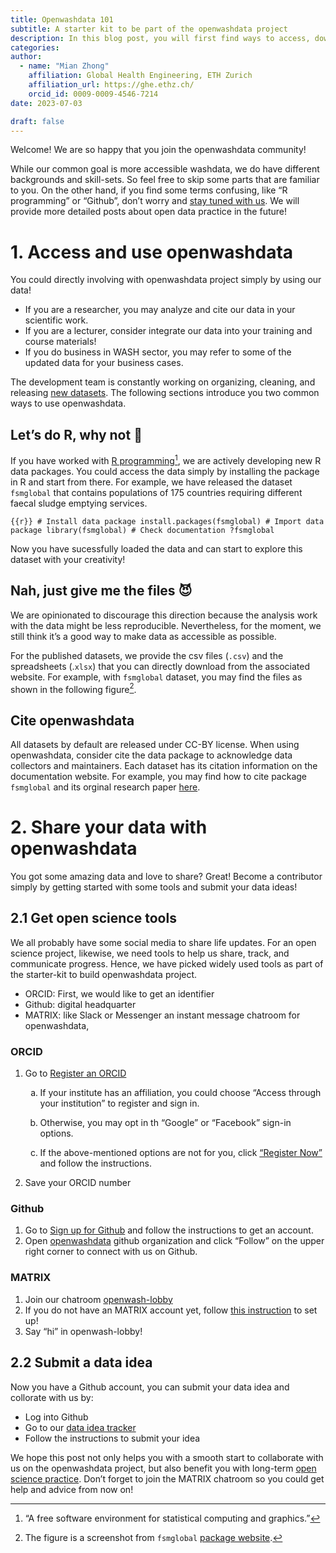 ```yaml
---
title: Openwashdata 101
subtitle: A starter kit to be part of the openwashdata project
description: In this blog post, you will first find ways to access, download, and share our data and we also showcase how to do this with our R data packages. Are you feeling more ready to publish your data with us? We also talk about the starting steps to launch your open science practice with us, get your unique ORCID, sign up for Github, and join the chatroom on MATRIX!
categories:
author: 
  - name: "Mian Zhong"
    affiliation: Global Health Engineering, ETH Zurich
    affiliation_url: https://ghe.ethz.ch/
    orcid_id: 0009-0009-4546-7214
date: 2023-07-03

draft: false
---
```


Welcome! We are so happy that you join the openwashdata community! 

While our common goal is more accessible washdata, we do have different backgrounds and skill-sets. So feel free to skip some parts that are familiar to you. On the other hand, if you find some terms confusing, like "R programming" or "Github", don't worry and [stay tuned with us](https://buttondown.email/openwashdata). We will provide more detailed posts about open data practice in the future!

# 1. Access and use openwashdata

You could directly involving with openwashdata project simply by using our data! 

-   If you are a researcher, you may analyze and cite our data in your scientific work.
-   If you are a lecturer, consider integrate our data into your training and course materials!
-   If you do business in WASH sector, you may refer to some of the updated data for your business cases.

The development team is constantly working on organizing, cleaning, and releasing [new datasets](https://openwashdata.org/pages/gallery/). <!-- TODO: link to the correct list of datasets--> The following sections introduce you two common ways to use openwashdata.

## Let's do R, why not 🥳

If you have worked with [R programming](https://www.r-project.org)[^1], we are actively developing new R data packages. You could access the data simply by installing the package in R and start from there. For example, we have released the dataset `fsmglobal` that contains populations of 175 countries requiring different faecal sludge emptying services.

[^1]: "A free software environment for statistical computing and graphics."

```{{r}}
# Install data package
install.packages(fsmglobal)
# Import data package
library(fsmglobal)
# Check documentation
?fsmglobal
```

Now you have sucessfully loaded the data and can start to explore this dataset with your creativity!

## Nah, just give me the files 😈

We are opinionated to discourage this direction because the analysis work with the data might be less reproducible. Nevertheless, for the moment, we still think it's a good way to make data as accessible as possible.

For the published datasets, we provide the csv files (`.csv`) and the spreadsheets (.`xlsx`) that you can directly download from the associated website. For example, with `fsmglobal` dataset, you may find the files as shown in the following figure[^2].

[^2]: The figure is a screenshot from `fsmglobal` [package website](https://openwashdata.github.io/fsmglobal/).

<!-- TODO: Insert an example figure here. -->

## Cite openwashdata
<!-- TODO: INSERT LINK TO LICESE -->
All datasets by default are released under CC-BY license. When using openwashdata, consider cite the data package to acknowledge data collectors and maintainers. Each dataset has its citation information on the documentation website. For example, you may find how to cite package `fsmglobal` and its orginal research paper [here](https://openwashdata.github.io/fsmglobal/#citation).


# 2. Share your data with openwashdata

You got some amazing data and love to share? Great! Become a contributor simply by getting started with some tools and submit your data ideas!

## 2.1 Get open science tools 

We all probably have some social media to share life updates. For an open science project, likewise, we need tools to help us share, track, and communicate progress. Hence, we have picked widely used tools as part of the starter-kit to build openwashdata project.

<!-- \\TODO: Connect the following dots  -->

-   ORCID: First, we would like to get an identifier
-   Github: digital headquarter\
-   MATRIX: like Slack or Messenger an instant message chatroom for openwashdata,

### ORCID

1.  Go to [Register an ORCID](https://orcid.org/signin)

    a.  If your institute has an affiliation, you could choose "Access through your institution" to register and sign in.

    b.  Otherwise, you may opt in th "Google" or "Facebook" sign-in options.

    c.  If the above-mentioned options are not for you, click ["Register Now"](https://orcid.org/register) and follow the instructions.

2.  Save your ORCID number

### Github

1.  Go to [Sign up for Github](https://github.com/signup) and follow the instructions to get an account.
2.  Open [openwashdata](https://github.com/openwashdata) github organization and click "Follow" on the upper right corner to connect with us on Github.

### MATRIX

1.  Join our chatroom [openwash-lobby](https://matrix.to/#/%23openwash-lobby:staffchat.ethz.ch)
2.  If you do not have an MATRIX account yet, follow [this instruction]() to set up!
3.  Say "hi" in openwash-lobby!

## 2.2 Submit a data idea

Now you have a Github account, you can submit your data idea and collorate with us by:

-   Log into Github
-   Go to our [data idea tracker](https://github.com/openwashdata/data)
-   Follow the instructions to submit your idea


We hope this post not only helps you with a smooth start to collaborate with us on the openwashdata project, but also benefit you with long-term [open science practice](https://ethz.ch/en/research/open-science.html). Don't forget to join the MATRIX chatroom so you could get help and advice from now on!

